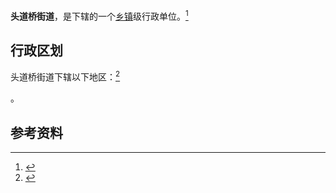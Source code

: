 {{中国乡级行政区|21/06/03/001/000}}

'''头道桥街道'''，是{{PRC admin/fullname|21/06/03/001/000|3}}下辖的一个[[乡镇|乡镇]]级行政单位。<ref>{{PRC admin/ref sgc|{{PRC admin/parent|21/06/03/001/000}}}}</ref>

== 行政区划 ==

头道桥街道下辖以下地区：<ref>{{PRC admin/ref sgc|21/06/03/001/000}}</ref>

{{PRC admin/children|21/06/03/001/000}}。

== 参考资料 ==

{{reflist}}

{{行政区划小作品}}
{{PRC admin/navcat|21/06/03/001/000}}